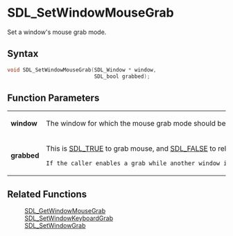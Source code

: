 = SDL_SetWindowMouseGrab =

Set a window's mouse grab mode.

== Syntax ==

<syntaxhighlight lang='c'>
void SDL_SetWindowMouseGrab(SDL_Window * window,
                            SDL_bool grabbed);
</syntaxhighlight>

== Function Parameters ==

{|
|'''window'''
|The window for which the mouse grab mode should be set.
|-
|'''grabbed'''
|This is [[SDL_TRUE]] to grab mouse, and [[SDL_FALSE]] to release.
 If the caller enables a grab while another window is currently grabbed, the other window loses its grab in favor of the caller's window.
|}

== Related Functions ==

:[[SDL_GetWindowMouseGrab]]
:[[SDL_SetWindowKeyboardGrab]]
:[[SDL_SetWindowGrab]]



